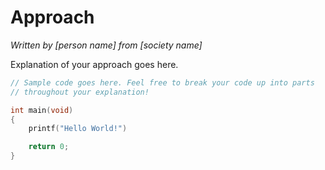 # Approach

_Written by [person name] from [society name]_

Explanation of your approach goes here.

```c
// Sample code goes here. Feel free to break your code up into parts
// throughout your explanation!

int main(void)
{
    printf("Hello World!")

    return 0;
}

```
